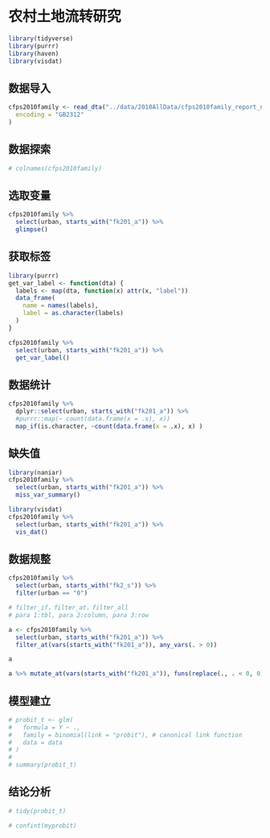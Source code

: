 # 农村土地流转研究 {#land}



```r
library(tidyverse)
library(purrr)
library(haven)
library(visdat)
```


## 数据导入

```r
cfps2010family <- read_dta("../data/2010AllData/cfps2010family_report_nat092014.dta",
  encoding = "GB2312"
)
```



## 数据探索

```r
# colnames(cfps2010family)
```

## 选取变量
```r
cfps2010family %>%
  select(urban, starts_with("fk201_a")) %>%
  glimpse()
```






## 获取标签

```r
library(purrr)
get_var_label <- function(dta) {
  labels <- map(dta, function(x) attr(x, "label"))
  data_frame(
    name = names(labels),
    label = as.character(labels)
  )
}

cfps2010family %>%
  select(urban, starts_with("fk201_a")) %>%
  get_var_label()
```



## 数据统计
```r
cfps2010family %>%
  dplyr::select(urban, starts_with("fk201_a")) %>%
  #purrr::map(~ count(data.frame(x = .x), x))
  map_if(is.character, ~count(data.frame(x = .x), x) )
```

## 缺失值
```r
library(naniar)
cfps2010family %>%
  select(urban, starts_with("fk201_a")) %>%
  miss_var_summary()
```


```r
library(visdat)
cfps2010family %>%
  select(urban, starts_with("fk201_a")) %>%
  vis_dat()
```



## 数据规整

```r
cfps2010family %>%
  select(urban, starts_with("fk2_s")) %>%
  filter(urban == "0")
```

```r
# filter_if，filter_at，filter_all
# para 1:tbl, para 2:column, para 3:row

a <- cfps2010family %>%
  select(urban, starts_with("fk201_a")) %>%
  filter_at(vars(starts_with("fk201_a")), any_vars(. > 0))

a
```



```r
a %>% mutate_at(vars(starts_with("fk201_a")), funs(replace(., . < 0, 0)))
```

## 模型建立

```r
# probit_t <- glm(
#   formula = Y ~ .,
#   family = binomial(link = "probit"), # canonical link function
#   data = data
# )
#
# summary(probit_t)
```





## 结论分析

```r
# tidy(probit_t)
```



```r
# confint(myprobit)
```

